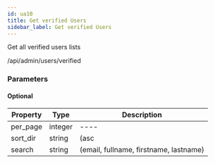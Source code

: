 ```yaml
---
id: ua10
title: Get verified Users
sidebar_label: Get verified Users
---
```



Get all verified users lists

<Endpoint req="GET">/api/admin/users/verified</Endpoint>

### Parameters 

#### Optional
| Property | Type | Description |
| ---- | ---- | ---- |
| per_page | integer | ---- |
| sort_dir | string | (asc | desc) |
| search | string | (email, fullname, firstname, lastname) |
